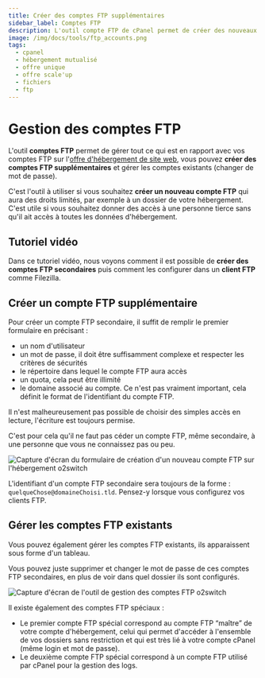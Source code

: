 ```yaml
---
title: Créer des comptes FTP supplémentaires
sidebar_label: Comptes FTP
description: L'outil compte FTP de cPanel permet de créer des nouveaux comptes FTP secondaires, qui seront limités à un dossier de votre choix de l'hébergement.
image: /img/docs/tools/ftp_accounts.png
tags:
  - cpanel
  - hébergement mutualisé
  - offre unique
  - offre scale'up
  - fichiers
  - ftp
---
```


# Gestion des comptes FTP

L'outil **comptes FTP** permet de gérer tout ce qui est en rapport avec vos comptes FTP sur
l'[offre d'hébergement de site web](https://www.o2switch.fr/hebergement-illimite/), vous pouvez **créer des comptes FTP
supplémentaires** et gérer les comptes existants (changer de mot de passe).

C'est l'outil à utiliser si vous souhaitez **créer un nouveau compte FTP** qui aura des droits limités, par exemple à
un dossier de votre hébergement.
C'est utile si vous souhaitez donner des accès à une personne tierce sans qu'il ait accès à toutes les données
d'hébergement.

<PreviewToolCard tool='ftp_accounts' />

## Tutoriel vidéo

Dans ce tutoriel vidéo, nous voyons comment il est possible de **créer des comptes FTP secondaires** puis comment
les configurer dans un **client FTP** comme Filezilla.

<YoutubeVideo id='LnrjEuY5848' title="Comment créer un compte FTP ?"/>

## Créer un compte FTP supplémentaire

Pour créer un compte FTP secondaire, il suffit de remplir le premier formulaire en précisant :
  * un nom d'utilisateur
  * un mot de passe, il doit être suffisamment complexe et respecter les critères de sécurités
  * le répertoire dans lequel le compte FTP aura accès
  * un quota, cela peut être illimité
  * le domaine associé au compte. Ce n'est pas vraiment important, cela définit le format de l'identifiant du compte FTP.

Il n'est malheureusement pas possible de choisir des simples accès en lecture, l'écriture est toujours permise.

C'est pour cela qu'il ne faut pas céder un compte FTP, même secondaire, à une personne que vous ne connaissez pas ou peu.

<Image
    src="/img/docs/cpanel/fichiers/creer-compte-ftp.png"
    title="Formulaire de création d'un nouveau compte FTP"
    caption="Formulaire de création d'un nouveau compte FTP. Prenez garde à la valeur par défaut du répertoire"
    alt="Capture d'écran du formulaire de création d'un nouveau compte FTP sur l'hébergement o2switch"
/>

L'identifiant d'un compte FTP secondaire sera toujours de la forme : `quelqueChose@domaineChoisi.tld`.
Pensez-y lorsque vous configurez vos clients FTP.

## Gérer les comptes FTP existants

Vous pouvez également gérer les comptes FTP existants, ils apparaissent sous forme d'un tableau.

Vous pouvez juste supprimer et changer le mot de passe de ces comptes FTP secondaires, en plus de voir dans quel
dossier ils sont configurés.

<Image
    src="/img/docs/cpanel/fichiers/liste-comptes-ftp.png"
    title="Liste des comptes FTP existants"
    caption="Liste des comptes FTP, il est possible de changer le mot de passe pour chaque compte"
    alt="Capture d'écran de l'outil de gestion des comptes FTP o2switch"
/>

Il existe également des comptes FTP spéciaux :
  * Le premier compte FTP spécial correspond au compte FTP “maître” de votre compte d'hébergement, celui qui permet
d'accéder à l'ensemble de vos dossiers sans restriction et qui est très lié à votre compte cPanel (même login et mot de passe).
  * Le deuxième compte FTP spécial correspond à un compte FTP utilisé par cPanel pour la gestion des logs.